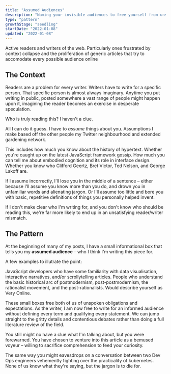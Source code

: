 ```yaml
---
title: "Assumed Audiences"
description: "Naming your invisible audiences to free yourself from unspoken obligations"
type: "pattern"
growthStage: "seedling"
startDate: "2022-01-08"
updated: "2022-01-08"
---
```


<AssumedAudience>
  Active readers and writers of the web. Particularly ones frustrated by context
  collapse and the proliferation of generic articles that try to accomodate
  every possible audience online
</AssumedAudience>

<h2 className="micro">The Context</h2>

Readers are a problem for every writer. Writers have to write for a specific person. That specific person is almost always imaginary. Anytime you put writing in public, posted somewhere a vast range of people might happen upon it, imagining the reader becomes an exercise in desperate speculation.

Who is truly reading this? I haven't a clue.

All I can do it guess. I have to _assume_ things about you. Assumptions I make based off the other people my Twitter neighbourhood and extended gardening network.

This includes how much you know about the history of hypertext. Whether you're caught up on the latest JavaScript framework gossip. How much you can tell me about embodied cognition and its role in interface design. Whether you know who Clifford Geertz, Bret Victor, Ted Nelson, and George Lakoff are.

If I assume incorrectly, I'll lose you in the middle of a sentence – either because I'll assume you know more than you do, and drown you in unfamiliar words and alienating jargon. Or I'll assume too little and bore you with basic, repetitive definitions of things you personally helped invent.

If I don't make clear who I'm writing for, and you don't know who should be reading this, we're far more likely to end up in an unsatisfying reader/writer mismatch.

<Spacer size="small" />

<h2 className="micro">The Pattern</h2>

At the beginning of many of my posts, I have a small informational box that tells you my **assumed audience** – who I think I'm writing this piece for.

A few examples to illutrate the point:

<AssumedAudience>
  JavaScript developers who have some familiarity with data visualisation,
  interactive narratives, and/or scrollytelling articles.
</AssumedAudience>

<AssumedAudience>
  People who understand the basic historical arc of postmodernism,
  post-postmodernism, the rationalist movement, and the post-rationalists. Would
  describe yourself as Very Online.
</AssumedAudience>

These small boxes free both of us of unspoken obligations and expectations. As the writer, I am now free to write for an informed audience without defining every term and qualifying every statement. We can jump straight to the gritty details and contentious debates rather than doing a full literature review of the field.

You still might no have a clue what I'm talking about, but you were forewarned. You have chosen to venture into this article as a bemused voyeur – willing to sacrifice comprehension to feed your curiosity.

The same way you might eavesdrops on a conversation between two Dev Ops engineers vehemently fighting over the practicality of kubernetes. None of us know what they're saying, but the jargon is to die for.

<References>
  <ReferencesLink
    title="Assumed Audience: everyone on the internet"
    href="https://v4.chriskrycho.com/2018/assumed-audiences.html"
    author="Chris Krycho"
  />
</References>
